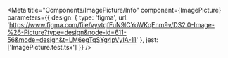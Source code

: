 
<Meta
  title="Components/ImagePicture/Info"
  component={ImagePicture}
  parameters={{
    design: {
      type: 'figma',
      url: 'https://www.figma.com/file/vyvtqfFuN9lCYoWKqEnm9v/DS2.0-Image-%26-Picture?type=design&node-id=611-56&mode=design&t=LM6egTqSYg4pVyIA-11'
    },
    jest: ['ImagePicture.test.tsx']
  }}
/>

<Story name="Docs">
  <Unstyled>
    <Stories />
  </Unstyled>
</Story>
